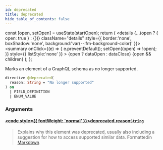 ```yaml
---
id: deprecated
title: deprecated
hide_table_of_contents: false
---
```







  const [open, setOpen] = useState(startOpen);
  return (
    <details {...(open ? { open: true } : {})} className="details" style={{ border:'none', boxShadow:'none', background:'var(--ifm-background-color)' }}>
      <summary
        onClick={(e) => {
          e.preventDefault();
          setOpen((open) => !open);
        }}
        style={{ listStyle:'none' }}
      >
      {open ? dataOpen : dataClose}
      </summary>
      {open && children}
    </details>
  );
};










Marks an element of a GraphQL schema as no longer supported.


```graphql
directive @deprecated(
  reason: String = "No longer supported"
) on 
  | FIELD_DEFINITION
  | ENUM_VALUE
```




### Arguments

#### [<code style={{ fontWeight: 'normal' }}>deprecated.<b>reason</b></code>](#)<Bullet />[`String`](/docs/graphql-reference/scalars/string) <Badge class="badge badge--secondary" text="scalar"/> 
> 
> 
> Explains why this element was deprecated, usually also including a suggestion for how to access supported similar data. Formattedin [Markdown](https://daringfireball.net/projects/markdown/).
> 



